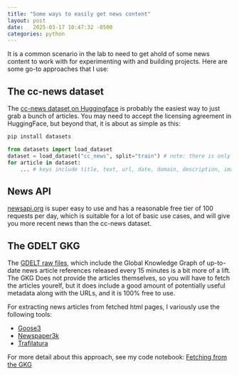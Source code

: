 ```yaml
---
title: "Some ways to easily get news content"
layout: post
date:   2025-03-17 10:47:32 -0500
categories: python
---
```


It is a common scenario in the lab to need to get ahold of some news content to work with
for experimenting with and building projects. Here are some go-to approaches that I use:


## The cc-news dataset

The [cc-news dataset on Huggingface](https://huggingface.co/datasets/vblagoje/cc_news) is
probably the easiest way to just grab a bunch of articles. You may need to accept the
licensing agreement in HuggingFace, but beyond that, it is about as simple as this:


```bash
pip install datasets
```

```python
from datasets import load_dataset
dataset = load_dataset("cc_news", split="train") # note: there is only a "train" split available for this dataset
for article in dataset:
    ... # keys include title, text, url, date, domain, description, image_url
```


## News API

[newsapi.org](https://newsapi.org/) is super easy to use and has a reasonable free tier
of 100 requests per day, which is suitable for a lot of basic use cases, and will give
you more recent news than the cc-news dataset.


## The GDELT GKG

The [GDELT raw files](https://www.gdeltproject.org/data.html#rawdatafiles), which include
the Global Knowledge Graph of up-to-date news article references released every 15
minutes is a bit more of a lift. The GKG Does not provide the articles themselves, so
you will have to fetch the articles yourelf, but it does include a good amount of
potentially useful metadata along with the URLs, and it is 100% free to use.

For extracting news articles from fetched html pages, I variously use the following tools:

 - [Goose3](https://github.com/goose3/goose3)
 - [Newspaper3k](https://newspaper.readthedocs.io/en/latest/)
 - [Trafilatura](https://trafilatura.readthedocs.io/en/latest/)


For more detail about this approach, see my code notebook: [Fetching from the GKG](/notebooks/nlp/fetching-the-gkg/)
